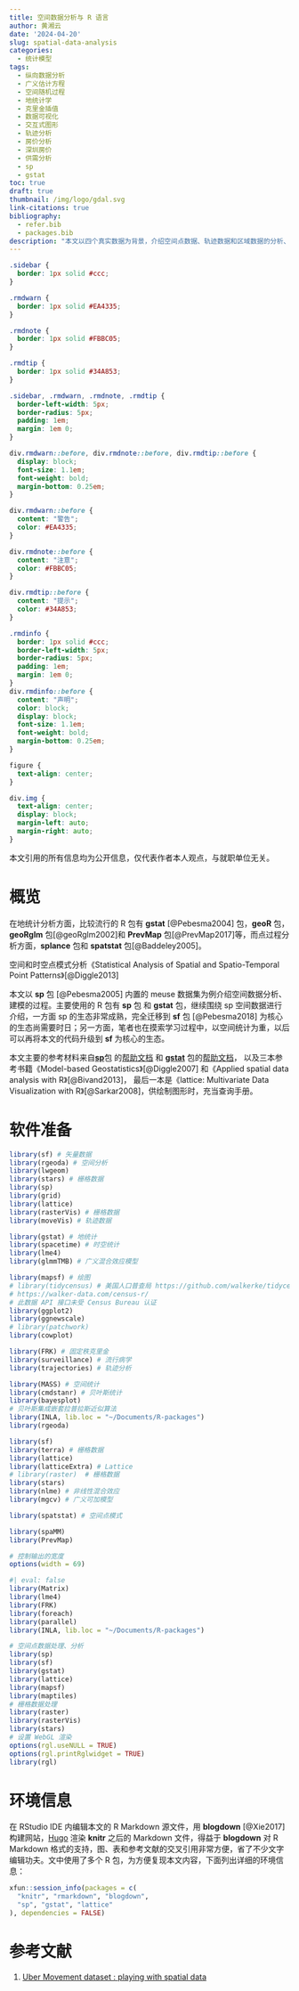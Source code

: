 ```yaml
---
title: 空间数据分析与 R 语言
author: 黄湘云
date: '2024-04-20'
slug: spatial-data-analysis
categories:
  - 统计模型
tags:
  - 纵向数据分析
  - 广义估计方程
  - 空间随机过程
  - 地统计学
  - 克里金插值
  - 数据可视化
  - 交互式图形
  - 轨迹分析
  - 房价分析
  - 深圳房价
  - 供需分析
  - sp
  - gstat
toc: true
draft: true
thumbnail: /img/logo/gdal.svg
link-citations: true
bibliography: 
  - refer.bib
  - packages.bib
description: "本文以四个真实数据为背景，介绍空间点数据、轨迹数据和区域数据的分析、建模和可视化。地统计学方法分析城市地表土壤重金属污染状况，空间点模式统计方法分析北京出租车轨迹，加权地理神经网络分析美国波士顿和中国深圳房价，时空统计方法分析近40年中日美区县级人口增长率。"
---
```


```css
.sidebar {
  border: 1px solid #ccc;
}

.rmdwarn {
  border: 1px solid #EA4335;
}

.rmdnote {
  border: 1px solid #FBBC05;
}

.rmdtip {
  border: 1px solid #34A853;
}

.sidebar, .rmdwarn, .rmdnote, .rmdtip {
  border-left-width: 5px;
  border-radius: 5px;
  padding: 1em;
  margin: 1em 0;
}

div.rmdwarn::before, div.rmdnote::before, div.rmdtip::before {
  display: block;
  font-size: 1.1em;
  font-weight: bold;
  margin-bottom: 0.25em;
}

div.rmdwarn::before {
  content: "警告";
  color: #EA4335;
}

div.rmdnote::before {
  content: "注意";
  color: #FBBC05;
}

div.rmdtip::before {
  content: "提示";
  color: #34A853;
}

.rmdinfo {
  border: 1px solid #ccc;
  border-left-width: 5px;
  border-radius: 5px;
  padding: 1em;
  margin: 1em 0;
}
div.rmdinfo::before {
  content: "声明";
  color: block;
  display: block;
  font-size: 1.1em;
  font-weight: bold;
  margin-bottom: 0.25em;
}

figure {
  text-align: center;
}

div.img {
  text-align: center;
  display: block; 
  margin-left: auto; 
  margin-right: auto;
}
```


::: rmdinfo
本文引用的所有信息均为公开信息，仅代表作者本人观点，与就职单位无关。
:::



# 概览

在地统计分析方面，比较流行的 R 包有 **gstat** [@Pebesma2004] 包，**geoR** 包， **geoRglm** 包[@geoRglm2002]和 **PrevMap** 包[@PrevMap2017]等，而点过程分析方面，**splance** 包和 **spatstat** 包[@Baddeley2005]。

空间和时空点模式分析《Statistical Analysis of Spatial and Spatio-Temporal Point Patterns》[@Diggle2013]

本文以 **sp** 包 [@Pebesma2005] 内置的 meuse 数据集为例介绍空间数据分析、建模的过程。主要使用的 R 包有 **sp** 包 和 **gstat** 包，继续围绕 sp 空间数据进行介绍，一方面 sp 的生态非常成熟，完全迁移到 **sf** 包 [@Pebesma2018] 为核心的生态尚需要时日；另一方面，笔者也在摸索学习过程中，以空间统计为重，以后可以再将本文的代码升级到 **sf** 为核心的生态。


本文主要的参考材料来自[**sp**](https://github.com/edzer/sp/)包 的[帮助文档](https://edzer.github.io/sp/) 和 [**gstat**](https://github.com/r-spatial/gstat/) 包的[帮助文档](https://edzer.github.io/sp/)，
以及三本参考书籍《Model-based Geostatistics》[@Diggle2007] 和《Applied spatial data analysis with R》[@Bivand2013]，
最后一本是《lattice: Multivariate Data Visualization with R》[@Sarkar2008]，供绘制图形时，充当查询手册。



# 软件准备


```r
library(sf) # 矢量数据
library(rgeoda) # 空间分析
library(lwgeom)
library(stars) # 栅格数据
library(sp)
library(grid)
library(lattice)
library(rasterVis) # 栅格数据
library(moveVis) # 轨迹数据

library(gstat) # 地统计
library(spacetime) # 时空统计
library(lme4)
library(glmmTMB) # 广义混合效应模型

library(mapsf) # 绘图
# library(tidycensus) # 美国人口普查局 https://github.com/walkerke/tidycensus
# https://walker-data.com/census-r/
# 此数据 API 接口未受 Census Bureau 认证
library(ggplot2)
library(ggnewscale)
# library(patchwork)
library(cowplot)

library(FRK) # 固定秩克里金
library(surveillance) # 流行病学
library(trajectories) # 轨迹分析

library(MASS) # 空间统计
library(cmdstanr) # 贝叶斯统计
library(bayesplot)
# 贝叶斯集成嵌套拉普拉斯近似算法
library(INLA, lib.loc = "~/Documents/R-packages")
library(rgeoda)
```
```r
library(sf)
library(terra) # 栅格数据
library(lattice)
library(latticeExtra) # Lattice
# library(raster)  # 栅格数据
library(stars)
library(nlme) # 非线性混合效应
library(mgcv) # 广义可加模型
```
```r
library(spatstat) # 空间点模式
```
```r
library(spaMM)
library(PrevMap)
```
```r
# 控制输出的宽度
options(width = 69)
```

```r
#| eval: false
library(Matrix)
library(lme4)
library(FRK)
library(foreach)
library(parallel)
library(INLA, lib.loc = "~/Documents/R-packages")
```

```r
# 空间点数据处理、分析
library(sp)
library(sf)
library(gstat)
library(lattice)
library(mapsf)
library(maptiles)
# 栅格数据处理
library(raster)
library(rasterVis)
library(stars)
# 设置 WebGL 渲染
options(rgl.useNULL = TRUE)
options(rgl.printRglwidget = TRUE)
library(rgl)
```



# 环境信息

在 RStudio IDE 内编辑本文的 R Markdown 源文件，用 **blogdown** [@Xie2017] 构建网站，[Hugo](https://github.com/gohugoio/hugo) 渲染 **knitr** 之后的 Markdown 文件，得益于 **blogdown** 对 R Markdown 格式的支持，图、表和参考文献的交叉引用非常方便，省了不少文字编辑功夫。文中使用了多个 R 包，为方便复现本文内容，下面列出详细的环境信息：

```r
xfun::session_info(packages = c(
  "knitr", "rmarkdown", "blogdown",
  "sp", "gstat", "lattice"
), dependencies = FALSE)
```


# 参考文献

1. [Uber Movement dataset : playing with spatial data](https://bookdown.org/clement_san/uber_movement/)

